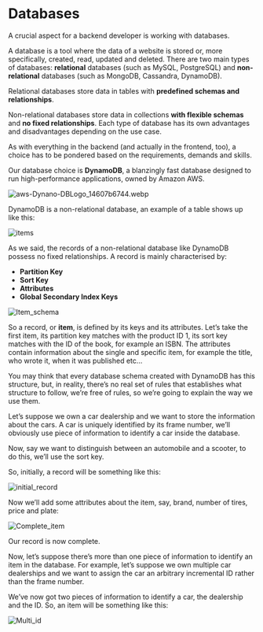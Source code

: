 # Databases

A crucial aspect for a backend developer is working with databases.

A database is a tool where the data of a website is stored or, more specifically, created, read, updated and deleted. There are two main types of databases: **relational** databases (such as MySQL, PostgreSQL) and **non-relational** databases (such as MongoDB, Cassandra, DynamoDB).

Relational databases store data in tables with **predefined schemas and relationships**.

Non-relational databases store data in collections **with flexible schemas** and **no fixed relationships**. Each type of database has its own advantages and disadvantages depending on the use case.

As with everything in the backend (and actually in the frontend, too), a choice has to be pondered based on the requirements, demands and skills.

Our database choice is **DynamoDB**, a blanzingly fast database designed to run high-performance applications, owned by Amazon AWS.

![aws-Dynano-DBLogo_14607b6744.webp](./images/aws-Dynano-DBLogo_14607b6744.webp)

DynamoDB is a non-relational database, an example of a table shows up like this:

![items](./images/items.png)

As we said, the records of a non-relational database like DynamoDB possess no fixed relationships. A record is mainly characterised by:

- **Partition Key**
- **Sort Key**
- **Attributes**
- **Global Secondary Index Keys**

![Item_schema](./images/item_schema.png)

So a record, or **item**, is defined by its keys and its attributes. Let’s take the first item, its partition key matches with the product ID $1$, its sort key matches with the ID of the book, for example an ISBN. The attributes contain information about the single and specific item, for example the title, who wrote it, when it was published etc…

You may think that every database schema created with DynamoDB has this structure, but, in reality, there’s no real set of rules that establishes what structure to follow, we’re free of rules, so we’re going to explain the way we use them.

Let’s suppose we own a car dealership and we want to store the information about the cars. A car is uniquely identified by its frame number, we’ll obviously use piece of information to identify a car inside the database.

Now, say we want to distinguish between an automobile and a scooter, to do this, we’ll use the sort key.

So, initially, a record will be something like this:

![initial_record](./images/initial_record.png)

Now we’ll add some attributes about the item, say, brand, number of tires, price and plate:

![Complete_item](./images/complete_item.png)

Our record is now complete.

Now, let’s suppose there’s more than one piece of information to identify an item in the database. For example, let’s suppose we own multiple car dealerships and we want to assign the car an arbitrary incremental ID rather than the frame number.

We’ve now got two pieces of information to identify a car, the dealership and the ID. So, an item will be something like this:

![Multi_id](./images/multi_id.png)
